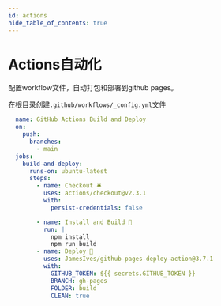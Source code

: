 ```yaml
---
id: actions
hide_table_of_contents: true
---
```


# Actions自动化
配置workflow文件，自动打包和部署到github pages。

在根目录创建`.github/workflows/_config.yml`文件
```yml title="_config.yml"
  name: GitHub Actions Build and Deploy
  on:
    push:
      branches:
        - main
  jobs:
    build-and-deploy:
      runs-on: ubuntu-latest
      steps:
        - name: Checkout 🛎️
          uses: actions/checkout@v2.3.1
          with:
            persist-credentials: false

        - name: Install and Build 🔧
          run: |
            npm install
            npm run build
        - name: Deploy 🚀
          uses: JamesIves/github-pages-deploy-action@3.7.1
          with:
            GITHUB_TOKEN: ${{ secrets.GITHUB_TOKEN }}
            BRANCH: gh-pages
            FOLDER: build
            CLEAN: true
```